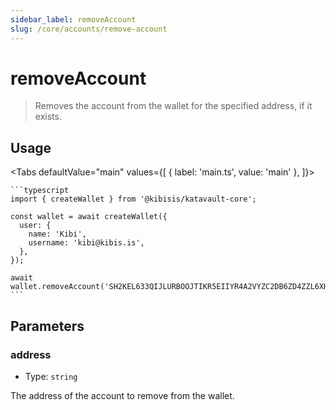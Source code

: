 ```yaml
---
sidebar_label: removeAccount
slug: /core/accounts/remove-account
---
```



# removeAccount

> Removes the account from the wallet for the specified address, if it exists.

<SectionBreak />

## Usage

<Tabs
  defaultValue="main"
  values={[
    { label: 'main.ts', value: 'main' },
  ]}>
  <TabItem value="main">

    ```typescript
    import { createWallet } from '@kibisis/katavault-core';

    const wallet = await createWallet({
      user: {
        name: 'Kibi',
        username: 'kibi@kibis.is',
      },
    });

    await wallet.removeAccount('SH2KEL633QIJLURBOOJTIKR5EIIYR4A2VYZC2DB6ZD4ZZL6XHYFBETEOGU');
    ```

  </TabItem>
</Tabs>

<SectionBreak />

## Parameters

### address

* Type: `string`

The address of the account to remove from the wallet.
